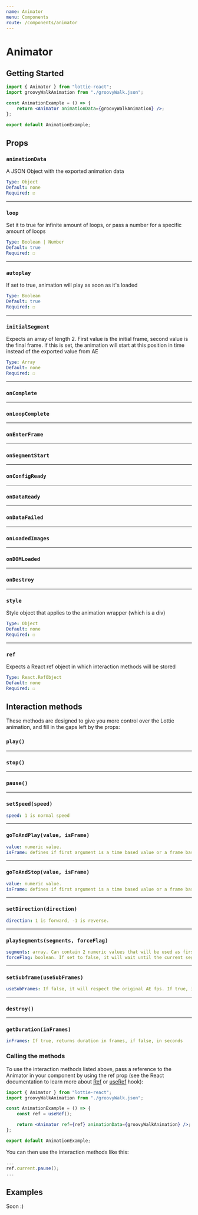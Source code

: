 ```yaml
---
name: Animator
menu: Components
route: /components/animator
---
```



# Animator

## Getting Started

<AnimatorExamples />

```jsx
import { Animator } from "lottie-react";
import groovyWalkAnimation from "./groovyWalk.json";

const AnimationExample = () => {
	return <Animator animationData={groovyWalkAnimation} />;
};

export default AnimationExample;
```

## Props

### `animationData`
A JSON Object with the exported animation data
```yaml
Type: Object
Default: none
Required: ☑
```

----

### `loop`
Set it to true for infinite amount of loops, or pass a number for a specific amount of loops
```yaml
Type: Boolean | Number
Default: true
Required: ☐
```

----

### `autoplay`
If set to true, animation will play as soon as it's loaded
```yaml
Type: Boolean
Default: true
Required: ☐
```

----

### `initialSegment`
Expects an array of length 2. First value is the initial frame, second value is the final frame. If this is set, the animation will start at this position in time instead of the exported value from AE
```yaml
Type: Array
Default: none
Required: ☐
```

----

### `onComplete`

----

### `onLoopComplete`

----

### `onEnterFrame`

----

### `onSegmentStart`

----

### `onConfigReady`

----

### `onDataReady`

----

### `onDataFailed`

----

### `onLoadedImages`

----

### `onDOMLoaded`

----

### `onDestroy`

----

### `style`
Style object that applies to the animation wrapper (which is a div)
```yaml
Type: Object
Default: none
Required: ☐
```

----

### `ref`
Expects a React ref object in which interaction methods will be stored
```yaml
Type: React.RefObject
Default: none
Required: ☐
```

## Interaction methods
These methods are designed to give you more control over the Lottie animation, and fill in the gaps left by the props:

### `play()`

----

### `stop()`

----

### `pause()`

----

### `setSpeed(speed)`
```yaml
speed: 1 is normal speed
```

----

### `goToAndPlay(value, isFrame)`
```yaml
value: numeric value.
isFrame: defines if first argument is a time based value or a frame based (default false).
```

----

### `goToAndStop(value, isFrame)`
```yaml
value: numeric value.
isFrame: defines if first argument is a time based value or a frame based (default false).
```

----

### `setDirection(direction)`
```yaml
direction: 1 is forward, -1 is reverse.
```

----

### `playSegments(segments, forceFlag)`
```yaml
segments: array. Can contain 2 numeric values that will be used as first and last frame of the animation. Or can contain a sequence of arrays each with 2 numeric values.
forceFlag: boolean. If set to false, it will wait until the current segment is complete. If true, it will update values immediately.
```

----

### `setSubframe(useSubFrames)`
```yaml
useSubFrames: If false, it will respect the original AE fps. If true, it will update on every requestAnimationFrame with intermediate values. Default is true.
```

----

### `destroy()`

----

### `getDuration(inFrames)`
```yaml
inFrames: If true, returns duration in frames, if false, in seconds
```

### Calling the methods
To use the interaction methods listed above, pass a reference to the Animator in your component by using the ref prop (see the React documentation to learn more about [Ref](https://reactjs.org/docs/refs-and-the-dom.html) or [useRef](https://reactjs.org/docs/hooks-reference.html#useref) hook):
```jsx
import { Animator } from "lottie-react";
import groovyWalkAnimation from "./groovyWalk.json";

const AnimationExample = () => {
    const ref = useRef();

	return <Animator ref={ref} animationData={groovyWalkAnimation} />;
};

export default AnimationExample;
```

You can then use the interaction methods like this:
```jsx
...
ref.current.pause();
...
```

## Examples
Soon :)